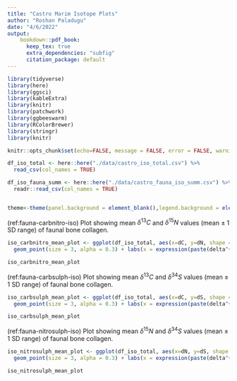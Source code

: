 ```yaml
---
title: "Castro Marim Isotope Plots"
author: "Roshan Paladugu"
date: "4/6/2022"
output:
    bookdown::pdf_book:
      keep_tex: true
      extra_dependencies: "subfig"
      citation_package: default
---
```


```r
library(tidyverse)
library(here)
library(ggsci)
library(kableExtra)
library(knitr)
library(patchwork)
library(ggbeeswarm)
library(RColorBrewer)
library(stringr)
library(knitr)

knitr::opts_chunk$set(echo=FALSE, message = FALSE, error = FALSE, warning = FALSE)
```


```r
df_iso_total <- here::here("./data/castro_iso_total.csv") %>%
  read_csv(col_names = TRUE)

df_iso_fauna_summ <- here::here("./data/castro_fauna_iso_summ.csv") %>%
  readr::read_csv(col_names = TRUE)


theme<-theme(panel.background = element_blank(),legend.background = element_blank(), legend.key.size = unit(0.3, 'cm'), legend.box.background = element_rect(colour = "black"), legend.position="right",legend.text = element_text(size=6),text = element_text(),legend.title=element_text(size=7),axis.title.x = element_text(size=8), axis.title.y = element_text(size=8), panel.border=element_rect(fill=NA),panel.grid.major = element_blank(),panel.grid.minor = element_blank(),strip.background=element_blank(), axis.text.x=element_text(colour="black"),axis.text.y=element_text(colour="black"),axis.ticks=element_line(colour="black"),plot.margin=unit(c(1,1,1,1),"line"))

```


(ref:fauna-carbnitro-iso) Plot showing mean $\delta ^{13}C$ and $\delta ^{15}N$ values (mean ± 1 SD range) of faunal bone collagen.


```r
iso_carbnitro_mean_plot <- ggplot(df_iso_total, aes(x=dC, y=dN, shape = as.factor(Common_Name), colour= as.factor(Common_Name))) +
  geom_point(size = 3, alpha = 0.3) + labs(x = expression(paste(delta^{13}, "C (\u2030 vs. VPDB)")), y = expression(paste(delta^{15}, "N (\u2030 vs. Air)")), shape = 'Species', colour = 'Species') + scale_shape_manual(values = c(17,15,16,17,15,16,17,15,16,17,16,17)) + scale_color_manual(values=c("#4749dc", "#00344d", "#25738b", "#e30293", "#b452a2", "#5866ad", "#4e052e", "#071576", "#158a2c", "#0b4512", "#637f4b", "#7d4400")) + scale_y_continuous(breaks=seq(2.5,16,1)) + scale_x_continuous(limits=c(-27,-13),breaks=seq(-27,-12,1)) + annotate("text", x = -25, y = 15.5, colour = "gray44" , size = 3, label = "Pure C3 feeders") + annotate("text", x = -18.5, y = 15.5, colour = "gray44" , size = 3, label = "Addition of C4 plants") + theme + geom_vline(xintercept = -21, color='gray62', linetype="dotted", size=1) + geom_point(data = df_iso_fauna_summ,size = 3, aes(x=meandC, y=meandN)) + geom_errorbar(data = df_iso_fauna_summ,aes(x=meandC, y=meandN,ymin=meandN-stddevdN, ymax=meandN+stddevdN), width=.1) + geom_errorbarh(data = df_iso_fauna_summ,aes(x=meandC, y=meandN,xmin=meandC-stddevdC, xmax=meandC+stddevdC), height=.1)

iso_carbnitro_mean_plot

```


(ref:fauna-carbsulph-iso) Plot showing mean $\delta ^{13}C$ and $\delta ^{34}S$ values (mean ± 1 SD range) of faunal bone collagen.


```r
iso_carbsulph_mean_plot <- ggplot(df_iso_total, aes(x=dC, y=dS, shape = as.factor(Common_Name), colour= as.factor(Common_Name))) +
  geom_point(size = 3, alpha = 0.3) + labs(x = expression(paste(delta^{13}, "C (\u2030 vs. VPDB)")), y = expression(paste(delta^{34}, "S (\u2030 vs. VCDT)")), shape = 'Species', colour = 'Species') + scale_shape_manual(values = c(17,15,16,17,15,16,17,15,16,17,16,17)) + scale_color_manual(values=c("#4749dc", "#00344d", "#25738b", "#e30293", "#b452a2", "#5866ad", "#4e052e", "#071576", "#158a2c", "#0b4512", "#637f4b", "#7d4400")) + scale_y_continuous(breaks=seq(5,18,1)) + scale_x_continuous(limits=c(-27,-13),breaks=seq(-27,-12,1)) + theme + geom_point(data = df_iso_fauna_summ,size = 3, aes(x=meandC, y=meandS)) + geom_errorbar(data = df_iso_fauna_summ,aes(x=meandC, y=meandS,ymin=meandS-stddevdS, ymax=meandS+stddevdS), width=.1) + geom_errorbarh(data = df_iso_fauna_summ,aes(x=meandC, y=meandS,xmin=meandC-stddevdC, xmax=meandC+stddevdC), height=.1)

iso_carbsulph_mean_plot

```


(ref:fauna-nitrosulph-iso) Plot showing mean $\delta ^{15}N$ and $\delta ^{34}S$ values (mean ± 1 SD range) of faunal bone collagen.


```r
iso_nitrosulph_mean_plot <- ggplot(df_iso_total, aes(x=dN, y=dS, shape = as.factor(Common_Name), colour= as.factor(Common_Name))) +
  geom_point(size = 3, alpha = 0.3) + labs(x = expression(paste(delta^{15}, "N (\u2030 vs. Air)")), y = expression(paste(delta^{34}, "S (\u2030 vs. VCDT)")), shape = 'Species', colour = 'Species') + scale_shape_manual(values = c(17,15,16,17,15,16,17,15,16,17,16,17)) + scale_color_manual(values=c("#4749dc", "#00344d", "#25738b", "#e30293", "#b452a2", "#5866ad", "#4e052e", "#071576", "#158a2c", "#0b4512", "#637f4b", "#7d4400")) + scale_y_continuous(breaks=seq(5,18,1)) + scale_x_continuous(limits=c(2.5,16),breaks=seq(2,16,1)) + theme + geom_point(data = df_iso_fauna_summ,size = 3, aes(x=meandN, y=meandS)) + geom_errorbar(data = df_iso_fauna_summ,aes(x=meandN, y=meandS,ymin=meandS-stddevdS, ymax=meandS+stddevdS), width=.1) + geom_errorbarh(data = df_iso_fauna_summ,aes(x=meandN, y=meandS,xmin=meandN-stddevdN, xmax=meandN+stddevdN), height=.1)

iso_nitrosulph_mean_plot

```


